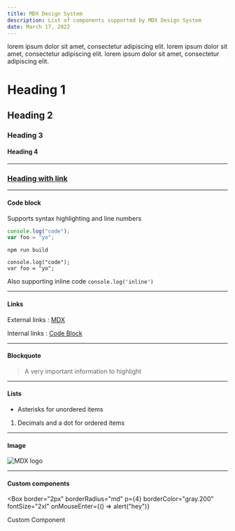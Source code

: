 ```yaml
---
title: MDX Design System
description: List of components supported by MDX Design System
date: March 17, 2022
---
```


lorem ipsum dolor sit amet, consectetur adipiscing elit.
lorem ipsum dolor sit amet, consectetur adipiscing elit. lorem ipsum dolor sit amet, consectetur adipiscing elit.

# Heading 1

## Heading 2

### Heading 3

#### Heading 4

---

### [Heading with link](#heading-with-link)

---

#### Code block

Supports syntax highlighting and line numbers

```javascript
console.log("code");
var foo = "yo";
```

```shell
npm run build
```

```text
console.log("code");
var foo = "yo";
```

Also supporting inline code `console.log('inline')`

---

#### Links

External links : [MDX](https://mdxjs.com "title")

Internal links : [Code Block](#code-block)

---

#### Blockquote

> A very important information to highlight

---

#### Lists

- Asterisks for unordered items

1. Decimals and a dot for ordered items

---

#### Image

<img src="https://picsum.photos/200/300" alt="MDX logo" />

---

#### Custom components

<Box
  border="2px"
  borderRadius="md"
  p={4}
  borderColor="gray.200"
  fontSize="2xl"
  onMouseEnter={() => alert("hey")}
>
  Custom Component
</Box>
